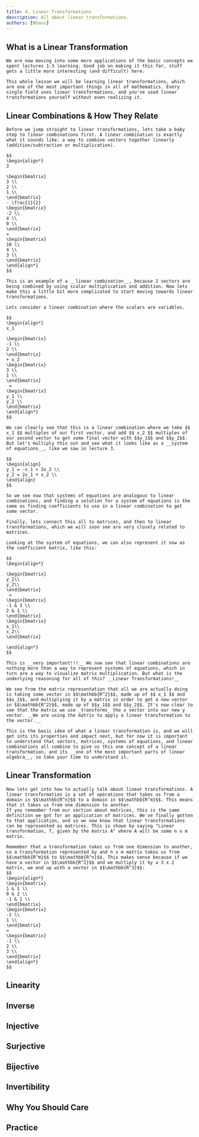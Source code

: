 ```yaml
---
title: 4. Linear Transformations
description: All about linear transformations.
authors: [Bhanu]
---
```

<link rel="stylesheet" href="https://cdn.jsdelivr.net/npm/katex@0.16.0/dist/katex.min.css" integrity="sha384-Xi8rHCmBmhbuyyhbI88391ZKP2dmfnOl4rT9ZfRI7mLTdk1wblIUnrIq35nqwEvC" crossOrigin="anonymous"/>

## What is a Linear Transformation
    We are now moving into some more applications of the basic concepts we spent lectures 1-3 learning. Good job on making it this far, stuff gets a little more interesting (and difficult) here.

    This whole lesson we will be learning linear transformations, which are one of the most important things in all of mathematics. Every single field uses linear transformations, and you've used linear transformations yourself without even realizing it.

## Linear Combinations & How They Relate
    Before we jump straight to linear transformations, lets take a baby step to linear combinations first. A linear combination is exactly what it sounds like: a way to combine vectors together linearly (addition/subtraction or multiplication).

    $$
    \begin{align*}
    3

    \begin{bmatrix}
    3 \\
    2 \\
    1 \\
    \end{bmatrix}
    - \frac{1}{2}
    \begin{bmatrix}
    -2 \\
    4 \\
    0 \\
    \end{bmatrix}
    =
    \begin{bmatrix}
    10 \\
    4 \\
    3 \\
    \end{bmatrix}
    \end{align*}
    $$

    This is an example of a __linear combination__, because 2 vectors are being combined by using scalar multiplication and addition. Now lets make this a little bit more complicated to start moving towards linear transformations.

    Lets consider a linear combination where the scalars are variables.

    $$
    \begin{align*}
    x_1

    \begin{bmatrix}
    -1 \\
    2 \\
    \end{bmatrix}
    + x_2
    \begin{bmatrix}
    3 \\
    1 \\
    \end{bmatrix}
     = 
    \begin{bmatrix}
    y_1 \\
    y_2 \\
    \end{bmatrix}
    \end{align*}
    $$

    We can clearly see that this is a linear combination where we take $$ x_1 $$ multiples of our first vector, and add $$ x_2 $$ multiples of our second vector to get some final vector with $$y_1$$ and $$y_2$$. But let's multiply this out and see what it looks like as a __system of equations__, like we saw in lecture 3.

    $$ 
    \begin{align}
    y_1 = -x_1 + 3x_2 \\
    y_2 = 2x_1 + x_2 \\
    \end{align}
    $$

    So we see now that systems of equations are analogous to linear combinations, and finding a solution for a system of equations is the same as finding coefficients to use in a linear combination to get some vector.

    Finally, lets connect this all to matrices, and then to linear transformations, which we will soon see are very closely related to matrices.

    Looking at the system of equations, we can also represent it now as the coefficient matrix, like this:

    $$ 
    \begin{align*}

    \begin{bmatrix}
    y_1\\
    y_2\\
    \end{bmatrix}
     = 
    \begin{bmatrix}
    -1 & 3 \\
    2 & 1 \\
    \end{bmatrix}
    \begin{bmatrix}
    x_1\\
    x_2\\
    \end{bmatrix}

    \end{align*}
    $$

    This is __very important!!!__ We now see that linear combinations are nothing more than a way to represent systems of equations, which in turn are a way to visualize matrix multiplication. But what is the underlying reasoning for all of this? __Linear Transformations!__

    We see from the matrix representation that all we are actually doing is taking some vector in $$\mathbb{R^2}$$, made up of $$ x_1 $$ and $$x_2$$, and multiplying it by a matrix in order to get a new vector in $$\mathbb{R^2}$$, made up of $$y_1$$ and $$y_2$$. It's now clear to see that the matrix we use _transforms_ the x vector into our new y vector. __We are using the matrix to apply a linear transformation to the vector.__ 
    
    This is the basic idea of what a linear transformation is, and we will get into its properties and impact next, but for now it is important to understand that vectors, matrices, systems of equations, and linear combinations all combine to give us this one concept of a linear transformation, and its __one of the most important parts of linear algebra__, so take your time to understand it.

## Linear Transformation

    Now lets get into how to actually talk about linear transformations. A linear transformation is a set of operations that takes us from a domain in $$\mathbb{R^n}$$ to a domain in $$\mathbb{R^m}$$. This means that it takes us from one dimension to another.
    If you remember from our section about matrices, this is the same definition we got for an application of matrices. We've finally gotten to that application, and so we now know that linear transformations can be represented as matrices. This is shown by saying "Linear transformation, T, given by the matrix A" where A will be some n x m matrix.

    Remember that a transformation takes us from one dimension to another, so a transformation represented by and n x m matrix takes us from $$\mathbb{R^m}$$ to $$\mathbb{R^n}$$. This makes sense because if we have a vector in $$\mathbb{R^2}$$ and we multiply it by a 3 x 2 matrix, we end up with a vector in $$\mathbb{R^3}$$:
    $$
    \begin{align*}
    \begin{bmatrix}
    1 & 1 \\
    0 & 2 \\
    -1 & 1 \\
    \end{bmatrix}
    \begin{bmatrix}
    -2 \\
    1 \\
    \end{bmatrix}
    =
    \begin{bmatrix}
    -1 \\
    2 \\
    3 \\
    \end{bmatrix}
    \end{align*}
    $$
    
## Linearity

## Inverse

## Injective

## Surjective

## Bijective

## Invertibility

## Why You Should Care

## Practice

